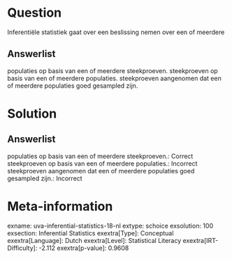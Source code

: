 Question
========

Inferentiële statistiek gaat over een beslissing nemen over een of
meerdere

Answerlist
----------

populaties op basis van een of meerdere steekproeven.
steekproeven op basis van een of meerdere populaties.
steekproeven aangenomen dat een of meerdere populaties goed gesampled zijn.

Solution
========

Answerlist
----------

populaties op basis van een of meerdere steekproeven.: Correct
steekproeven op basis van een of meerdere populaties.: Incorrect
steekproeven aangenomen dat een of meerdere populaties goed gesampled zijn.: Incorrect

Meta-information
================
exname: uva-inferential-statistics-18-nl
extype: schoice
exsolution: 100
exsection: Inferential Statistics
exextra[Type]: Conceptual
exextra[Language]: Dutch
exextra[Level]: Statistical Literacy
exextra[IRT-Difficulty]: -2.112
exextra[p-value]: 0.9608
